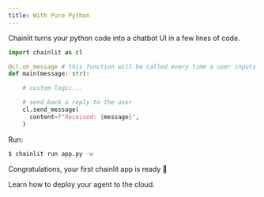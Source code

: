 ```yaml
---
title: With Pure Python
---
```


Chainlit turns your python code into a chatbot UI in a few lines of code.

```python app.py
import chainlit as cl

@cl.on_message # this function will be called every time a user inputs a message in the UI
def main(message: str):

    # custom logic...

    # send back a reply to the user
    cl.send_message(
      content=f"Received: {message}",
    )
```

Run:

```bash
$ chainlit run app.py -w
```

Congratulations, your first chainlit app is ready 🥳

<Card title="Deployment" icon="link" href="/cloud/deploy">
   Learn how to deploy your agent to the cloud.
</Card>